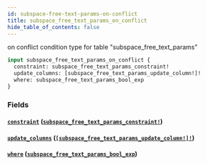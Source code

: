 ```yaml
---
id: subspace-free-text-params-on-conflict
title: subspace_free_text_params_on_conflict
hide_table_of_contents: false
---
```


on conflict condition type for table "subspace_free_text_params"

```graphql
input subspace_free_text_params_on_conflict {
  constraint: subspace_free_text_params_constraint!
  update_columns: [subspace_free_text_params_update_column!]!
  where: subspace_free_text_params_bool_exp
}
```

### Fields

#### [`constraint`](#) ([`subspace_free_text_params_constraint!`](../enums/subspace-free-text-params-constraint))

#### [`update_columns`](#) ([`[subspace_free_text_params_update_column!]!`](../enums/subspace-free-text-params-update-column))

#### [`where`](#) ([`subspace_free_text_params_bool_exp`](../inputs/subspace-free-text-params-bool-exp))
